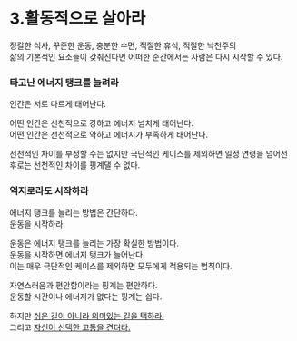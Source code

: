 # 3.활동적으로 살아라

정갈한 식사, 꾸준한 운동, 충분한 수면, 적절한 휴식, 적절한 낙천주의\
삶의 기본적인 요소들이 갖춰진다면 어떠한 순간에서든 사람은 다시 시작할 수 있다.


### 타고난 에너지 탱크를 늘려라

인간은 서로 다르게 태어난다.

어떤 인간은 선천적으로 강하고 에너지 넘치게 태어난다.\
어떤 인간은 선천적으로 약하고 에너지가 부족하게 태어난다.

선천적인 차이를 부정할 수는 없지만 극단적인 케이스를 제외하면 일정 연령을 넘어선 후로는 선천적인 차이를 핑계댈 수 없다.

### 억지로라도 시작하라

에너지 탱크를 늘리는 방법은 간단하다.\
운동을 시작하라.

운동은 에너지 탱크를 늘리는 가장 확실한 방법이다.\
운동을 시작하면 에너지 탱크가 늘어난다.\
이는 매우 극단적인 케이스를 제외하면 모두에게 적용되는 법칙이다.

자연스러움과 편안함이라는 핑계는 편안하다.\
운동할 시간이나 에너지가 없다는 핑계는 쉽다.

하지만 [쉬운 길이 아니라 의미있는 길을 택하라.](/life/pain/2)\
그리고 [자신이 선택한 고통을 견뎌라.](/life/pain/3)